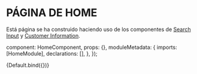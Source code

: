 
<Meta title="Páginas/Página Home" />

# PÁGINA DE HOME

Está página se ha construido haciendo uso de los componentes de [Search Input](?path=/docs/componentes-search-input--default-story) y [Customer Information](?path=/docs/componentes-customer-information--default-story).

  component: HomeComponent,
  props: {},
  moduleMetadata: {
    imports: [HomeModule],
    declarations: [],
  },
});

<Canvas>
  <Story name="Default">{Default.bind({})}</Story>
</Canvas>
